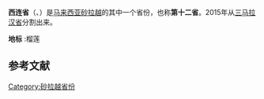 {{Redirect2|西連|同名的[[马来西亚行政区划#县（Daerah/Jajahan）|縣]]級行政區|西連縣}}
{{Infobox Settlement
|name=西连省
|official_name=Serian Division
|image_blank_emblem = Flag of Sarawak.svg
|blank_emblem_type = 砂拉越省份
|image_map = 
|mapsize=225px
|subdivision_type = 国家
|subdivision_name = [[马来西亚|马来西亚]]
|subdivision_type1 = 州属
|subdivision_name1 = [[砂拉越|砂拉越]]
|area_total_km2 = 
|population_total = 
|population_density_km2 = auto
|population_as_of = 2010<ref>{{cite web |title=2010年马来西亚人口和房屋普查：马来西亚人口分布 |publisher=马来西亚国家统计局 |date=2010年更新 |url=http://www.statistics.gov.my/portal/download_Population/files/census2010/Taburan_Penduduk_dan_Ciri-ciri_Asas_Demografi.pdf |accessdate=2011年11月25日 |deadurl=yes |archiveurl=https://web.archive.org/web/20140522234002/http://www.statistics.gov.my/portal/download_Population/files/census2010/Taburan_Penduduk_dan_Ciri-ciri_Asas_Demografi.pdf |archivedate=2014年5月22日 }}{{ms}}及{{en}}</ref>
|blank1_name = 车俩号牌
|blank1_info = 
|blank2_name = 族群
|blank2_info = 
|seat_type = 省会
|seat = {{link-en|西连|Serian|}}
|parts_type = 地方政府
|parts = 
|website = 
}}
'''西连省'''（{{lang-ms|Bahagian Serian}}、{{lang-en|Serian Division}}）是[[马来西亚|马来西亚]][[砂拉越|砂拉越]]的其中一个省份，也称'''第十二省'''。2015年从[[三马拉汉省|三马拉汉省]]分割出来。

'''地标''' :榴莲

==参考文献==
{{reflist}}

{{Sarawak-stub}}
{{砂拉越}}
[[Category:砂拉越省份|Category:砂拉越省份]]